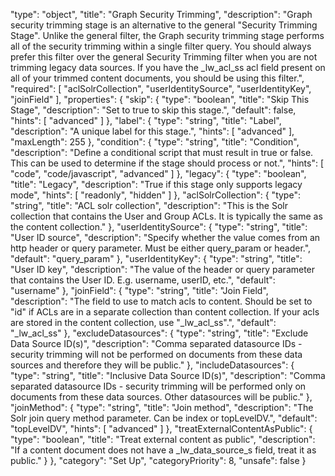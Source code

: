  "type": "object",
  "title": "Graph Security Trimming",
  "description": "Graph security trimming stage is an alternative to the general \"Security Trimming Stage\". Unlike the general filter, the Graph security trimming stage performs all of the security trimming within a single filter query. You should always prefer this filter over the general Security Trimming filter when you are not trimming legacy data sources. If you have the _lw_acl_ss acl field present on all of your trimmed content documents, you should be using this filter.",
  "required": [
    "aclSolrCollection",
    "userIdentitySource",
    "userIdentityKey",
    "joinField"
  ],
  "properties": {
    "skip": {
      "type": "boolean",
      "title": "Skip This Stage",
      "description": "Set to true to skip this stage.",
      "default": false,
      "hints": [
        "advanced"
      ]
    },
    "label": {
      "type": "string",
      "title": "Label",
      "description": "A unique label for this stage.",
      "hints": [
        "advanced"
      ],
      "maxLength": 255
    },
    "condition": {
      "type": "string",
      "title": "Condition",
      "description": "Define a conditional script that must result in true or false. This can be used to determine if the stage should process or not.",
      "hints": [
        "code",
        "code/javascript",
        "advanced"
      ]
    },
    "legacy": {
      "type": "boolean",
      "title": "Legacy",
      "description": "True if this stage only supports legacy mode",
      "hints": [
        "readonly",
        "hidden"
      ]
    },
    "aclSolrCollection": {
      "type": "string",
      "title": "ACL solr collection",
      "description": "This is the Solr collection that contains the User and Group ACLs. It is typically the same as the content collection."
    },
    "userIdentitySource": {
      "type": "string",
      "title": "User ID source",
      "description": "Specify whether the value comes from an http header or query parameter. Must be either query_param or header.",
      "default": "query_param"
    },
    "userIdentityKey": {
      "type": "string",
      "title": "User ID key",
      "description": "The value of the header or query parameter that contains the User ID. E.g. username, userID, etc.",
      "default": "username"
    },
    "joinField": {
      "type": "string",
      "title": "Join Field",
      "description": "The field to use to match acls to content. Should be set to \"id\" if ACLs are in a separate collection than content collection. If your acls are stored in the content collection, use \"_lw_acl_ss\".",
      "default": "_lw_acl_ss"
    },
    "excludeDatasources": {
      "type": "string",
      "title": "Exclude Data Source ID(s)",
      "description": "Comma separated datasource IDs - security trimming will not be performed on documents from these data sources and therefore they will be public."
    },
    "includeDatasources": {
      "type": "string",
      "title": "Inclusive Data Source ID(s)",
      "description": "Comma separated datasource IDs - security trimming will be performed only on documents from these data sources. Other datasources will be public."
    },
    "joinMethod": {
      "type": "string",
      "title": "Join method",
      "description": "The Solr join query method parameter. Can be index or topLevelDV.",
      "default": "topLevelDV",
      "hints": [
        "advanced"
      ]
    },
    "treatExternalContentAsPublic": {
      "type": "boolean",
      "title": "Treat external content as public",
      "description": "If a content document does not have a _lw_data_source_s field, treat it as public."
    }
  },
  "category": "Set Up",
  "categoryPriority": 8,
  "unsafe": false
}
